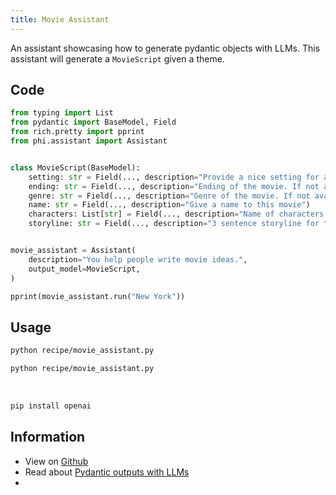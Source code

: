 ```yaml
---
title: Movie Assistant
---
```


An assistant showcasing how to generate pydantic objects with LLMs. This assistant will generate a `MovieScript` given a theme.

## Code

```python recipe/movie_assistant.py
from typing import List
from pydantic import BaseModel, Field
from rich.pretty import pprint
from phi.assistant import Assistant


class MovieScript(BaseModel):
    setting: str = Field(..., description="Provide a nice setting for a blockbuster movie.")
    ending: str = Field(..., description="Ending of the movie. If not available, provide a happy ending.")
    genre: str = Field(..., description="Genre of the movie. If not available, select action, thriller or romantic comedy.")
    name: str = Field(..., description="Give a name to this movie")
    characters: List[str] = Field(..., description="Name of characters for this movie.")
    storyline: str = Field(..., description="3 sentence storyline for the movie. Make it exciting!")


movie_assistant = Assistant(
    description="You help people write movie ideas.",
    output_model=MovieScript,
)

pprint(movie_assistant.run("New York"))
```

## Usage

<CodeGroup>

```bash Mac
python recipe/movie_assistant.py
```

```bash Windows
python recipe/movie_assistant.py
```

</CodeGroup>

<br />

<Accordion title="Required libraries">

```bash
pip install openai
```

</Accordion>

## Information

- View on [Github](https://github.com/phidatahq/ai-cookbook/blob/main/recipe/movie_assistant.py)
- Read about [Pydantic outputs with LLMs](/blocks/assistant/pydantic-output)
- <Snippet file="discord.mdx" />
